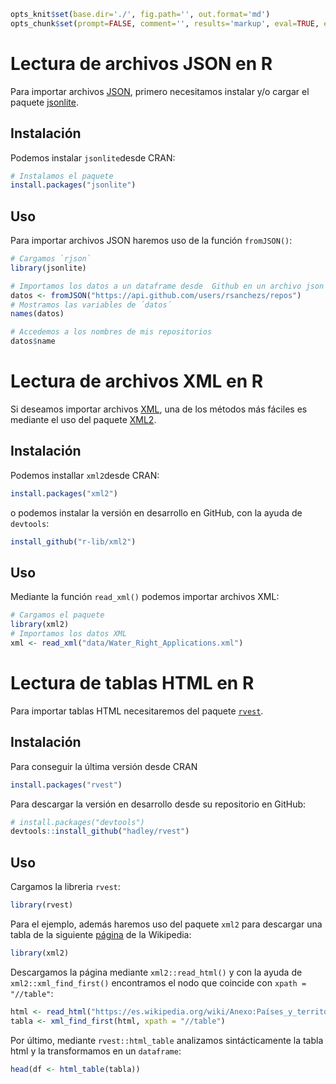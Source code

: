 ```r
opts_knit$set(base.dir='./', fig.path='', out.format='md')
opts_chunk$set(prompt=FALSE, comment='', results='markup', eval=TRUE, echo=TRUE)
```




# Lectura de archivos JSON en R

Para importar archivos [JSON](http://json.org/), primero necesitamos instalar y/o cargar el paquete [jsonlite](https://cran.r-project.org/web/packages/jsonlite/vignettes/json-aaquickstart.html).

## Instalación

Podemos instalar `jsonlite`desde CRAN:

```r
# Instalamos el paquete
install.packages("jsonlite")
```

## Uso

Para importar archivos JSON haremos uso de la función `fromJSON()`:


```r
# Cargamos `rjson`
library(jsonlite)
```


```r
# Importamos los datos a un dataframe desde  Github en un archivo json
datos <- fromJSON("https://api.github.com/users/rsanchezs/repos")
# Mostramos las variables de ´datos´
names(datos)
```

```r
# Accedemos a los nombres de mis repositorios
datos$name
```


# Lectura de archivos XML en R

Si deseamos importar archivos [XML](https://es.wikipedia.org/wiki/Extensible_Markup_Language), una de los métodos más fáciles es mediante el uso del paquete [XML2](https://www.rdocumentation.org/packages/xml2/versions/1.1.1).

## Instalación

Podemos installar `xml2`desde CRAN:

```r
install.packages("xml2")
```

o podemos instalar la versión en desarrollo en GitHub, con la ayuda de `devtools`:

```r
install_github("r-lib/xml2")
```

## Uso

Mediante la función `read_xml()` podemos importar archivos XML:

```r
# Cargamos el paquete
library(xml2)
# Importamos los datos XML 
xml <- read_xml("data/Water_Right_Applications.xml")
```



# Lectura de tablas HTML en R

Para importar tablas HTML necesitaremos del paquete [`rvest`](https://www.rdocumentation.org/packages/rvest/versions/0.3.2).

## Instalación 

Para conseguir la última versión desde CRAN

```r
install.packages("rvest")
```

Para descargar la versión en desarrollo desde su repositorio en GitHub:

```r
# install.packages("devtools")
devtools::install_github("hadley/rvest")
```


## Uso

Cargamos la libreria `rvest`:

```r
library(rvest)
```

Para el ejemplo, además haremos uso del paquete `xml2` para descargar una tabla de la siguiente [página]("https://es.wikipedia.org/wiki/Anexo:Países_y_territorios_dependientes_por_población) de la Wikipedia:

```r
library(xml2)
```

Descargamos la página mediante `xml2::read_html()` y con la ayuda de `xml2::xml_find_first()` encontramos el nodo que coincide con `xpath = "//table"`:

```r
html <- read_html("https://es.wikipedia.org/wiki/Anexo:Países_y_territorios_dependientes_por_población")
tabla <- xml_find_first(html, xpath = "//table")
```

Por último, mediante `rvest::html_table` analizamos sintácticamente la tabla html y la transformamos en un `dataframe`:

```r
head(df <- html_table(tabla))
```


















